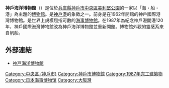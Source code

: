 {{Infobox Museum
| name             = 神戶海洋博物館
| native_name      = 神戸海洋博物館（こうべかいようはくぶつかん）
| native_name_lang = ja
| image            = Kobe maritime museum2.jpg
| imagesize        = 240
| caption          = 神戶海洋博物館
| alt              = 神戶海洋博物館
| map_type         = 
| map_caption      = 
| map_alt          = 
| latitude         = 
| longitude        = 
| coordinates_type = 
| established      = 1987年
| dissolved        = 
| location         = [[兵庫縣|兵庫縣]][[神戶市|神戶市]]中央區波止場町2-2
| type             = [[博物館|博物館]]
| collection       = 
| visitors         = 
| director         = 
| president        = 
| curator          = 
| publictransit    = 
| network          = 
| website          = 
}}
'''神戶海洋博物館'''（{{jpn|j=神戸海洋博物館|hg=こうべかいようはくぶつかん}}）是位於[[兵庫縣|兵庫縣]][[神戶市|神戶市]][[中央區_(神戶市)|中央區]][[美利堅公園|美利堅公園]]的一家以「海・船・港」為主題的[[博物館|博物館]]。是[[神戶港|神戶港]]的象徵之一。前身是在1962年開館的神戶國際港灣博物館。是世界上規模屈指可數的[[海事博物館|海事博物館]]。在1987年為紀念神戶港開港120年，神戶國際港灣博物館改為神戶海洋博物館並重新開館。博物館外觀的靈感系來自帆船。

== 外部連結 ==
{{Commons|Category:Kobe Maritime Museum}}
*[http://www.kobe-meriken.or.jp/maritime-museum/ 神戸海洋博物館] {{Wayback|url=http://www.kobe-meriken.or.jp/maritime-museum/ |date=20210112070410 }}

[[Category:中央區_(神戶市)|Category:中央區 (神戶市)]]
[[Category:神戶市博物館|Category:神戶市博物館]]
[[Category:1987年完工建築物|Category:1987年完工建築物]]
[[Category:日本海事博物馆|Category:日本海事博物馆]]
[[Category:大阪灣|Category:大阪灣]]
